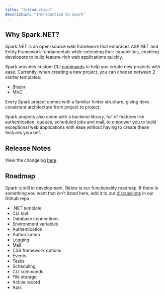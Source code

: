 ```yaml
---
title: "Introduction"
description: "Introduction to Spark"
---
```


## Why Spark.NET?
Spark.NET is an open-source web framework that embraces ASP.NET and Entity Framework fundamentals while extending their capabilities, enabling developers to build feature-rich web applications quickly. 

Spark provides custom CLI [commands](/docs/spark-cli) to help you create new projects with ease. Currently, when creating a new project, you can choose between 2 starter templates:
- Blazor
- MVC

Every Spark project comes with a familiar folder structure, giving devs consistent architecture from project to project.

Spark projects also come with a backend library, full of features like authentication, queues, scheduled jobs and mail, to empower you to build exceptional web applications with ease without having to create these features yourself.


## Release Notes
View the changelog [here](https://weston-walker.notion.site/Blazor-Spark-Changelog-635ca6f175f14a499f074c859e65cc2d).

## Roadmap
Spark is still in development. Below is our functionality roadmap. If there is something you want that isn't listed here, add it to our [discussions](https://github.com/spark-dotnet/framework/discussions) in our Github repo.
- .NET template <ProgressBadge progress="completed" />
- CLI tool <ProgressBadge progress="completed" />
- Database connections <ProgressBadge progress="completed" />
- Environment variables <ProgressBadge progress="completed" />
- Authentication <ProgressBadge progress="completed" />
- Authorization <ProgressBadge progress="completed" />
- Logging <ProgressBadge progress="completed" />
- Mail <ProgressBadge progress="completed" />
- CSS framework options <ProgressBadge progress="completed" />
- Events <ProgressBadge progress="completed" />
- Tasks <ProgressBadge progress="completed" />
- Scheduling <ProgressBadge progress="completed" />
- CLI commands <ProgressBadge progress="completed" />
- File storage <ProgressBadge progress="not-started" />
- Active record <ProgressBadge progress="not-started" />
- Apis <ProgressBadge progress="not-started" />